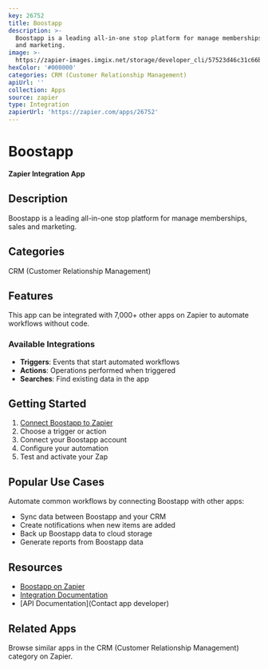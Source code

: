 ```yaml
---
key: 26752
title: Boostapp
description: >-
  Boostapp is a leading all-in-one stop platform for manage memberships, sales
  and marketing.
image: >-
  https://zapier-images.imgix.net/storage/developer_cli/57523d46c31c66b8139f8963db95d3f5.png?auto=format%2Ccompress&ixlib=python-3.0.0&q=50
hexColor: '#000000'
categories: CRM (Customer Relationship Management)
apiUrl: ''
collection: Apps
source: zapier
type: Integration
zapierUrl: 'https://zapier.com/apps/26752'
---
```

# Boostapp

**Zapier Integration App**

## Description

Boostapp is a leading all-in-one stop platform for manage memberships, sales and marketing.

## Categories

CRM (Customer Relationship Management)

## Features

This app can be integrated with 7,000+ other apps on Zapier to automate workflows without code.

### Available Integrations

- **Triggers**: Events that start automated workflows
- **Actions**: Operations performed when triggered
- **Searches**: Find existing data in the app

## Getting Started

1. [Connect Boostapp to Zapier](https://zapier.com/apps/26752)
2. Choose a trigger or action
3. Connect your Boostapp account
4. Configure your automation
5. Test and activate your Zap

## Popular Use Cases

Automate common workflows by connecting Boostapp with other apps:

- Sync data between Boostapp and your CRM
- Create notifications when new items are added
- Back up Boostapp data to cloud storage
- Generate reports from Boostapp data

## Resources

- [Boostapp on Zapier](https://zapier.com/apps/26752)
- [Integration Documentation](https://zapier.com/apps/26752/integrations)
- [API Documentation](Contact app developer)

## Related Apps

Browse similar apps in the CRM (Customer Relationship Management) category on Zapier.
